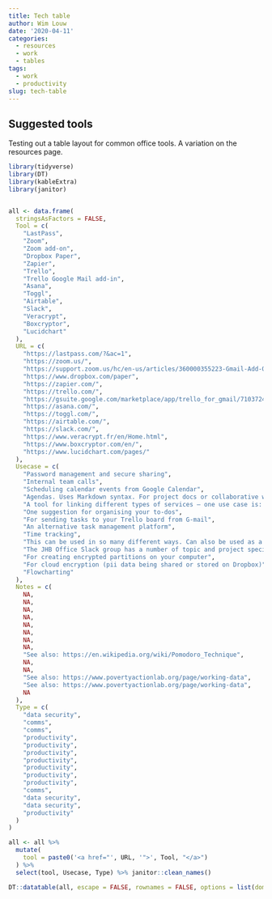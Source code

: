 ```yaml
---
title: Tech table
author: Wim Louw
date: '2020-04-11'
categories:
  - resources
  - work
  - tables
tags:
  - work
  - productivity
slug: tech-table
---
```


## Suggested tools

Testing out a table layout for common office tools. A variation on the resources page.

```r
library(tidyverse)
library(DT)
library(kableExtra)
library(janitor)


all <- data.frame(
  stringsAsFactors = FALSE,
  Tool = c(
    "LastPass",
    "Zoom",
    "Zoom add-on",
    "Dropbox Paper",
    "Zapier",
    "Trello",
    "Trello Google Mail add-in",
    "Asana",
    "Toggl",
    "Airtable",
    "Slack",
    "Veracrypt",
    "Boxcryptor",
    "Lucidchart"
  ),
  URL = c(
    "https://lastpass.com/?&ac=1",
    "https://zoom.us/",
    "https://support.zoom.us/hc/en-us/articles/360000355223-Gmail-Add-On",
    "https://www.dropbox.com/paper",
    "https://zapier.com/",
    "https://trello.com/",
    "https://gsuite.google.com/marketplace/app/trello_for_gmail/710372432947",
    "https://asana.com/",
    "https://toggl.com/",
    "https://airtable.com/",
    "https://slack.com/",
    "https://www.veracrypt.fr/en/Home.html",
    "https://www.boxcryptor.com/en/",
    "https://www.lucidchart.com/pages/"
  ),
  Usecase = c(
    "Password management and secure sharing",
    "Internal team calls",
    "Scheduling calendar events from Google Calendar",
    "Agendas. Uses Markdown syntax. For project docs or collaborative writing, we find Google Docs a better option",
    "A tool for linking different types of services — one use case is: adding starred emails to your Trello board",
    "One suggestion for organising your to-dos",
    "For sending tasks to your Trello board from G-mail",
    "An alternative task management platform",
    "Time tracking",
    "This can be used in so many different ways. Can also be used as a task or project organisation system, or CRM. We use it to manage job application (linking Jotform and Airtable through Zapier)",
    "The JHB Office Slack group has a number of topic and project specific channels",
    "For creating encrypted partitions on your computer",
    "For cloud encryption (pii data being shared or stored on Dropbox)",
    "Flowcharting"
  ),
  Notes = c(
    NA,
    NA,
    NA,
    NA,
    NA,
    NA,
    NA,
    NA,
    "See also: https://en.wikipedia.org/wiki/Pomodoro_Technique",
    NA,
    NA,
    "See also: https://www.povertyactionlab.org/page/working-data",
    "See also: https://www.povertyactionlab.org/page/working-data",
    NA
  ),
  Type = c(
    "data security",
    "comms",
    "comms",
    "productivity",
    "productivity",
    "productivity",
    "productivity",
    "productivity",
    "productivity",
    "productivity",
    "comms",
    "data security",
    "data security",
    "productivity"
  )
)

all <- all %>%
  mutate(
    tool = paste0('<a href="', URL, '">', Tool, "</a>")
  ) %>%
  select(tool, Usecase, Type) %>% janitor::clean_names()

DT::datatable(all, escape = FALSE, rownames = FALSE, options = list(dom = 'ft'))


```

